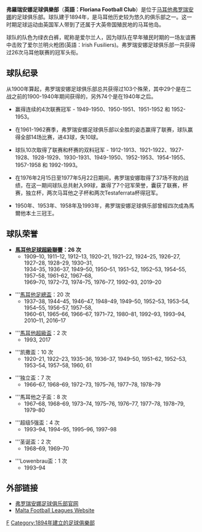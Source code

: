 {{NoteTA
|T=zh-cn:弗罗瑞安娜足球俱乐部; zh-hk:科利安拿足球會; zh-tw:弗羅瑞安娜足球俱樂部
|1=zh-cn:弗罗瑞安娜; zh-hk:科利安拿; zh-tw:弗羅瑞安娜
}}
{{Football club infobox
| image      = [[File:Floriana_FC.gif|180px]]
| fullname   = 弗罗瑞安娜足球俱乐部
| clubname   = 科利安拿
| nickname   = Tal-Irish（爱尔兰人）, 绿军
| ground     = 独立球场（Ix-Xaghra）
| capacity   = 3,000人
| founded    = 1894年
| chairman   = Joseph Cauchi
| manager    = Joseph Grech
| league     = [[馬耳他足球超級聯賽|馬耳他足球超級聯賽]]
| season     = 2021–22
| position   = 馬耳他超，第 2 位
| pattern_la1=|pattern_b1=_whitehoops |pattern_ra1=
| leftarm1=008000 |body1=008000 |rightarm1=008000 |shorts1=008000 |socks1=008000
| pattern_la2=_greenlower |pattern_b2=|pattern_ra2=_greenlower
| leftarm2=ffffff |body2=ffffff |rightarm2=ffffff |shorts2=ffffff |socks2=ffffff
}}

'''弗羅瑞安娜足球俱樂部'''（'''英語：Floriana Football Club'''）是位于[[马耳他|马耳他]][[弗罗瑞安娜|弗罗瑞安娜]]的足球俱乐部。球队建于1894年，是马耳他历史较为悠久的俱乐部之一。这一时期足球运动由英国军人带到了还属于大英帝国殖民地的马耳他岛。

球队的队色为绿衣白裤，昵称是爱尔兰人，因为球队在早年殖民时期的一场友谊赛中击败了爱尔兰明火枪团(英語：Irish Fusiliers)。弗罗瑞安娜足球俱乐部一共获得过26次马耳他联赛的冠军头衔。

== 球队纪录 ==
从1900年算起，弗罗瑞安娜足球俱乐部总共获得过103个殊荣，其中29个是在二战之前的1900-1940年期间获得的，另外74个是在1940年之后。

*赢得连续的4次联赛冠军 - 1949-1950、1950-1951、1951-1952 和 1952-1953。

*在1961-1962赛季，弗罗瑞安娜足球俱乐部以全胜的姿态赢得了联赛，球队赢得全部14场比赛，进43球，失10球。

*球队10次取得了联赛和杯赛的双料冠军 - 1912-1913、1921-1922、1927-1928、1928-1929、1930-1931、1949-1950、1952-1953、1954-1955、1957-1958 和 1992-1993。

*在1976年2月15日至1977年5月22日期间，弗罗瑞安娜取得了37场不败的战绩，在这一期间球队总共射入99球，赢得了7个冠军荣誉，囊获了联赛，杯赛，独立杯，两次马耳他之子杯和两次Testaferrata杯得冠军。

*1950年、1953年、1958年及1993年，弗罗瑞安娜足球俱乐部曾經四次成為馬爾他本土三冠王。

== 球队荣誉 ==
*'''[[馬耳他足球超級聯賽|馬耳他足球超級聯賽]]：26 次'''
**1909–10, 1911–12, 1912–13, 1920–21, 1921–22, 1924–25, 1926–27, 1927–28, 1928–29, 1930–31,<br> 1934–35, 1936–37, 1949–50, 1950–51, 1951–52, 1952–53, 1954–55, 1957–58, 1961–62, 1967–68,<br> 1969–70, 1972–73, 1974–75, 1976–77, 1992–93, 2019–20

*'''[[馬耳他足總盃|馬耳他足總盃]]：20 次
**1937–38, 1944–45, 1946–47, 1948–49, 1949–50, 1952–53, 1953–54, 1954–55, 1956–57, 1957–58,<br> 1960–61, 1965–66, 1966–67, 1971–72, 1980–81, 1992–93, 1993–94, 2010–11, 2016–17

*'''[[馬耳他超級盃|馬耳他超級盃]]：2 次
**1993, 2017

*'''凯撒盃：10 次
**1920–21, 1922–23, 1935–36, 1936–37, 1949–50, 1951–62, 1952–53, 1953–54, 1957–58, 1960, 61

*'''独立盃：7 次
**1966–67, 1968–69, 1972–73, 1975–76, 1977–78, 1978–79

*'''馬耳他之子盃：8 次
**1967–68, 1968–69, 1973–74, 1975–76, 1976–77, 1977–78, 1978–79,  1979–80

*'''超级5强盃：4 次
**1993–94, 1994–95, 1995–96, 1997–98

*'''圣诞盃：2 次
**1968–69, 1969–70

*'''Lowenbrau盃：1 次
**1993–94

== 外部链接 ==
*[https://web.archive.org/web/20191231211439/http://www.florianafc.com/ 弗罗瑞安娜足球俱乐部官网]
*[http://www.maltafootball.com/index.shtml Malta Football Leagues Website] {{Wayback|url=http://www.maltafootball.com/index.shtml |date=20080509210330 }}

{{Maltese Premier League}}
{{Maltese football}}

[[Category:马耳他足球俱乐部|F]]
[[Category:1894年建立的足球俱樂部|Category:1894年建立的足球俱樂部]]